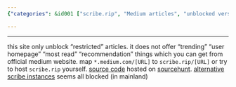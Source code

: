 ```yaml
---
{"categories": &id001 ["scribe.rip", "Medium articles", "unblocked version", "Sourcehunt", "alternative hosting", "trending", "most read"], "category": "Unblocked content", "date": "2023-01-13 04:01:08", "description": "Scribe.rip is a website that offers an unblocked version of restricted Medium articles without additional features like 'trending', 'user homepage', or 'most read' sections. Instead of using &grave;medium.com&grave; links, it recommends replacing them with &grave;scribe.rip&grave;. The source code for hosting your own Scribe instance is also available on Sourcehunt.", "tags": *id001, "title": "Medium Subscription Bypass"}

---
```


------
this site only unblock "restricted" articles. it does not offer "trending" "user homepage" "most read" "recommendation" things which you can get from official medium website.
map `*.medium.com/[URL]` to `scribe.rip/[URL]`
or try to host `scribe.rip` yourself.
[source code](https://git.sr.ht/~edwardloveall/scribe) hosted on [sourcehunt](https://sr.ht).
[alternative scribe instances](https://git.sr.ht/~edwardloveall/scribe/tree/main/item/docs/instances.md) seems all blocked (in mainland)
